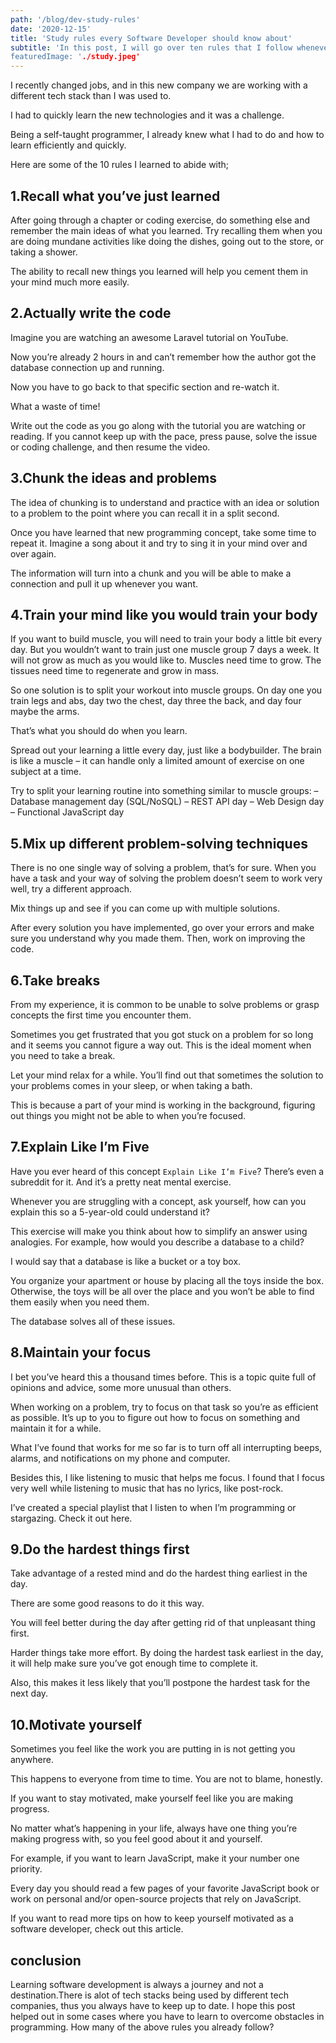 ```yaml
---
path: '/blog/dev-study-rules'
date: '2020-12-15'
title: 'Study rules every Software Developer should know about'
subtitle: 'In this post, I will go over ten rules that I follow whenever I have to learn something new"
featuredImage: './study.jpeg'
---
```



I recently changed jobs, and in this new company we are working with a different tech stack than I was used to.

I had to quickly learn the new technologies and it was a challenge.

Being a self-taught programmer, I already knew what I had to do and how to learn efficiently and quickly.

Here are some of the 10 rules I learned to abide with;

## 1.Recall what you’ve just learned

After going through a chapter or coding exercise, do something else and remember the main ideas of what you learned.
Try recalling them when you are doing mundane activities like doing the dishes, going out to the store, or taking a shower.

The ability to recall new things you learned will help you cement them in your mind much more easily.

## 2.Actually write the code

Imagine you are watching an awesome Laravel tutorial on YouTube.

Now you’re already 2 hours in and can’t remember how the author got the database connection up and running.

Now you have to go back to that specific section and re-watch it.

What a waste of time!

Write out the code as you go along with the tutorial you are watching or reading. If you cannot keep up with the pace, press pause, solve the issue or coding challenge, and then resume the video.

## 3.Chunk the ideas and problems

The idea of chunking is to understand and practice with an idea or solution to a problem to the point where you can recall it in a split second.

Once you have learned that new programming concept, take some time to repeat it. Imagine a song about it and try to sing it in your mind over and over again.

The information will turn into a chunk and you will be able to make a connection and pull it up whenever you want.

## 4.Train your mind like you would train your body

If you want to build muscle, you will need to train your body a little bit every day.
But you wouldn’t want to train just one muscle group 7 days a week. It will not grow as much as you would like to. Muscles need time to grow. The tissues need time to regenerate and grow in mass.

So one solution is to split your workout into muscle groups. On day one you train legs and abs, day two the chest, day three the back, and day four maybe the arms.

That’s what you should do when you learn.

Spread out your learning a little every day, just like a bodybuilder. The brain is like a muscle – it can handle only a limited amount of exercise on one subject at a time.

Try to split your learning routine into something similar to muscle groups:
– Database management day (SQL/NoSQL)
– REST API day
– Web Design day
– Functional JavaScript day

## 5.Mix up different problem-solving techniques

There is no one single way of solving a problem, that’s for sure. When you have a task and your way of solving the problem doesn’t seem to work very well, try a different approach.

Mix things up and see if you can come up with multiple solutions.

After every solution you have implemented, go over your errors and make sure you understand why you made them. Then, work on improving the code.

## 6.Take breaks

From my experience, it is common to be unable to solve problems or grasp concepts the first time you encounter them.

Sometimes you get frustrated that you got stuck on a problem for so long and it seems you cannot figure a way out. This is the ideal moment when you need to take a break.

Let your mind relax for a while. You’ll find out that sometimes the solution to your problems comes in your sleep, or when taking a bath.

This is because a part of your mind is working in the background, figuring out things you might not be able to when you’re focused.

## 7.Explain Like I’m Five

Have you ever heard of this concept `Explain Like I’m Five`?
There’s even a subreddit for it. And it’s a pretty neat mental exercise.

Whenever you are struggling with a concept, ask yourself, how can you explain this so a 5-year-old could understand it?

This exercise will make you think about how to simplify an answer using analogies.
For example, how would you describe a database to a child?

I would say that a database is like a bucket or a toy box.

You organize your apartment or house by placing all the toys inside the box. Otherwise, the toys will be all over the place and you won’t be able to find them easily when you need them.

The database solves all of these issues.

## 8.Maintain your focus

I bet you’ve heard this a thousand times before. This is a topic quite full of opinions and advice, some more unusual than others.

When working on a problem, try to focus on that task so you’re as efficient as possible.
It’s up to you to figure out how to focus on something and maintain it for a while.

What I’ve found that works for me so far is to turn off all interrupting beeps, alarms, and notifications on my phone and computer.

Besides this, I like listening to music that helps me focus. I found that I focus very well while listening to music that has no lyrics, like post-rock.

I’ve created a special playlist that I listen to when I’m programming or stargazing.
Check it out here.

## 9.Do the hardest things first

Take advantage of a rested mind and do the hardest thing earliest in the day.

There are some good reasons to do it this way.

You will feel better during the day after getting rid of that unpleasant thing first.

Harder things take more effort. By doing the hardest task earliest in the day, it will help make sure you’ve got enough time to complete it.

Also, this makes it less likely that you’ll postpone the hardest task for the next day.

## 10.Motivate yourself

Sometimes you feel like the work you are putting in is not getting you anywhere.

This happens to everyone from time to time. You are not to blame, honestly.

If you want to stay motivated, make yourself feel like you are making progress.

No matter what’s happening in your life, always have one thing you’re making progress with, so you feel good about it and yourself.

For example, if you want to learn JavaScript, make it your number one priority.

Every day you should read a few pages of your favorite JavaScript book or work on personal and/or open-source projects that rely on JavaScript.

If you want to read more tips on how to keep yourself motivated as a software developer, check out this article.
 
## conclusion

Learning software development is always a journey and not a destination.There is alot of tech stacks being used by different tech companies, thus you always have to keep up to date.
I hope this post helped out in some cases where you have to learn to overcome obstacles in programming.
How many of the above rules you already follow?